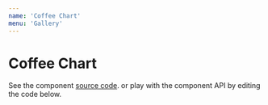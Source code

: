 ```yaml
---
name: 'Coffee Chart'
menu: 'Gallery'
---
```


# Coffee Chart

See the component [source code](https://github.com/kristw/encodable/tree/master/packages/docs/src/components/CoffeeChart).
or play with the component API by editing the code below.


<Playground>
  <Frame width={400} height={400} background="#FFF4F1">
    <CoffeeChart
      width={400}
      height={400}
      encoding={{
        label: { field: "day" },
        drinkLevel: { field: "numCoffee", type: "quantitative" },
        drinkColor: {
          field: "productivity",
          type: "quantitative",
          scale: {
            type: "ordinal",
            domain: [1, 2, 3, 4],
            range: ["#EAC8C1", "#DFAB6D", "#B26C4D", "#623D2B"]
          }
        },
        useToGoCup: { field: "goToOffice", type: "nominal" }
      }}
      data={[
        { day: "MON", numCoffee: 2, productivity: 4, goToOffice: true },
        { day: "TUE", numCoffee: 3, productivity: 4, goToOffice: true },
        { day: "WED", numCoffee: 2, productivity: 4, goToOffice: false },
        { day: "THU", numCoffee: 4, productivity: 3, goToOffice: true },
        { day: "FRI", numCoffee: 3, productivity: 2, goToOffice: true },
        { day: "SAT", numCoffee: 1, productivity: 1, goToOffice: false },
        { day: "SUN", numCoffee: 1, productivity: 1, goToOffice: false }
      ]}
    />
  </Frame>
</Playground>
